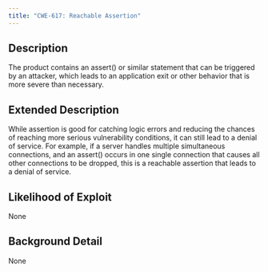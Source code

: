 ```yaml
---
title: "CWE-617: Reachable Assertion"
---
```


## Description
The product contains an assert() or similar statement that can be triggered by an attacker, which leads to an application exit or other behavior that is more severe than necessary.

## Extended Description

While assertion is good for catching logic errors and reducing the chances of reaching more serious vulnerability conditions, it can still lead to a denial of service.
For example, if a server handles multiple simultaneous connections, and an assert() occurs in one single connection that causes all other connections to be dropped, this is a reachable assertion that leads to a denial of service.


## Likelihood of Exploit
None

## Background Detail
None
        